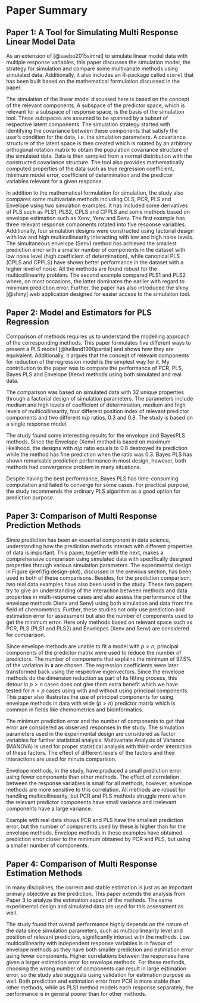 # Paper Summary

## Paper 1: A Tool for Simulating Multi Response Linear Model Data

As an extension of [@saebo2015simrel] to simulate linear model data with multiple response variables, this paper discusses the simulation model, the strategy for simulation and compare some multivariate methods using simulated data. Additionally, it also includes an R-package called `simrel` that has been built based on the mathematical formulation discussed in the paper.

The simulation of the linear model discussed here is based on the concept of the relevant components. A subspace of the predictor space, which is relevant for a subspace of response space, is the basis of the simulation tool. These subspaces are assumed to be spanned by a subset of respective latent components. The simulation strategy started with identifying the covariance between these components that satisfy the user's condition for the data, i.e. the simulation parameters. A covariance structure of the latent space is then created which is rotated by an arbitrary orthogonal rotation matrix to obtain the population covariance structure of the simulated data. Data is then sampled from a normal distribution with the constructed covariance structure. The tool also provides mathematically computed properties of the data such as true regression coefficient, minimum model error, coefficient of determination and the predictor variables relevant for a given response.

In addition to the mathematical formulation for simulation, the study also compares some multivariate methods including OLS, PCR, PLS and Envelope using two simulation examples. It has included some derivatives of PLS such as PLS1, PLS2, CPLS and CPPLS and some methods based on envelope estimation such as Xenv, Yenv and Senv. The first example has three relevant response components rotated into five response variables. Additionally, four simulation designs were constructed using factorial design with low and high multicollinearity interacting with low and high noise levels. The simultaneous envelope (Senv) method has achieved the smallest prediction error with a smaller number of components in the dataset with low noise level (high coefficient of determination), while canonical PLS (CPLS and CPPLS) have shown better performance in the dataset with a higher level of noise. All the methods are found robust for the multicollinearity problem. The second example compared PLS1 and PLS2 where, on most occasions, the latter dominates the earlier with regard to minimum prediction error. Further, the paper has also introduced the shiny [@shiny] web application designed for easier access to the simulation tool.

## Paper 2: Model and Estimators for PLS Regression

Comparison of methods requires us to understand the modelling approach of the corresponding methods. This paper formulates five different ways to present a PLS model [@helland1990partial] and shows how they are equivalent. Additionally, it argues that the concept of relevant components for reduction of the regression model is the simplest way for it. My contribution to the paper was to compare the performance of PCR, PLS, Bayes PLS and Envelope (Xenv) methods using both simulated and real data.

The comparison was based on simulated data with 32 unique properties through a factorial design of simulation parameters. The parameters include medium and high levels of coefficient of determination, medium and high levels of multicollinearity, four different position index of relevant predictor components and two different $n/p$ ratios, 0.3 and 0.8. The study is based on a single response model.

The study found some interesting results for the envelope and BayesPLS methods. Since the Envelope (Xenv) method is based on maximum likelihood, the designs with $n/p$ ratio equals to 0.8 destroyed its prediction while the method has fine prediction when the ratio was 0.3. Bayes PLS has shown remarkable prediction performance in most design, however, both methods had convergence problem in many situations.

Despite having the best performance, Bayes PLS has time-consuming computation and failed to converge for some cases. For practical purpose, the study recommends the ordinary PLS algorithm as a good option for prediction purpose. 

## Paper 3: Comparison of Multi Response Prediction Methods

Since prediction has been an essential component in data science, understanding how the prediction methods interact with different properties of data is important. This paper, together with the next, makes a comprehensive comparison using simulated data with specifically designed properties through various simulation parameters. The experimental design in Figure \@ref(fig:design-plot), discussed in the previous section, has been used in both of these comparisons. Besides, for the prediction comparison, two real data examples have also been used in the study. These two papers try to give an understanding of the interaction between methods and data properties in multi-response cases and also assess the performance of the envelope methods (Xenv and Senv) using both simulation and data from the field of chemometrics. Further, these studies not only use prediction and estimation error for assessment but also the number of components used to get the minimum error. Here only methods based on relevant space such as PCR, PLS (PLS1 and PLS2) and Envelopes (Xenv and Senv) are considered for comparison. 

Since envelope methods are unable to fit a model with  $p>n$, principal components of the predictor matrix were used to reduce the number of predictors. The number of components that explains the minimum of 97.5% of the variation in $\mathbf{x}$ are chosen. The regression coefficients were later transformed back using the respective eigenvectors. Since the envelope methods do the dimension reduction as part of its fitting process, this detour in $p>n$ cases does not give them extra benefit which we have tested for $n>p$ cases using with and without using principal components. This paper also illustrates the use of principal components for using envelope methods in data with wide $(p>n)$ predictor matrix which is common in fields like chemometrics and bioinformatics.

The minimum prediction error and the number of components to get that error are considered as observed responses in the study. The simulation parameters used in the experimental design are considered as factor variables for further statistical analysis. Multivariate Analysis of Variance (MANOVA) is used for proper statistical analysis with third-order interaction of these factors. The effect of different levels of the factors and their interactions are used for minute comparison.

Envelope methods, in the study, have produced a small prediction error using fewer components than other methods. The effect of correlation between the response variables is small for all methods, however, envelope methods are more sensitive to this correlation. All methods are robust for handling multicollinearity, but PCR and PLS methods struggle more when the relevant predictor components have small variance and irrelevant components have a large variance. 

Example with real data shows PCR and PLS have the smallest prediction error, but the number of components used by these is higher than for the envelope methods. Envelope methods in these examples have obtained prediction error closer to the minimum obtained by PCR and PLS, but using a smaller number of components.


## Paper 4: Comparison of Multi Response Estimation Methods

In many disciplines, the correct and stable estimation is just as an important primary objective as the prediction. This paper extends the analysis from Paper 3 to analyze the estimation aspect of the methods. The same experimental design and simulated data are used for this assessment as well. 

The study found that overall performance highly depends on the nature of the data since simulation parameters, such as multicollinearity level and position of relevant predictors, significantly interact with the methods. Low multicollinearity with independent response variables is in favour of envelope methods as they have both smaller prediction and estimation error using fewer components. Higher correlations between the responses have given a larger estimation error for envelope methods. For these methods, choosing the wrong number of components can result in large estimation error, so the study also suggests using validation for estimation purpose as well. Both prediction and estimation error from PCR is more stable than other methods, while as PLS1 method models each response separately, the performance is in general poorer than for other methods.
